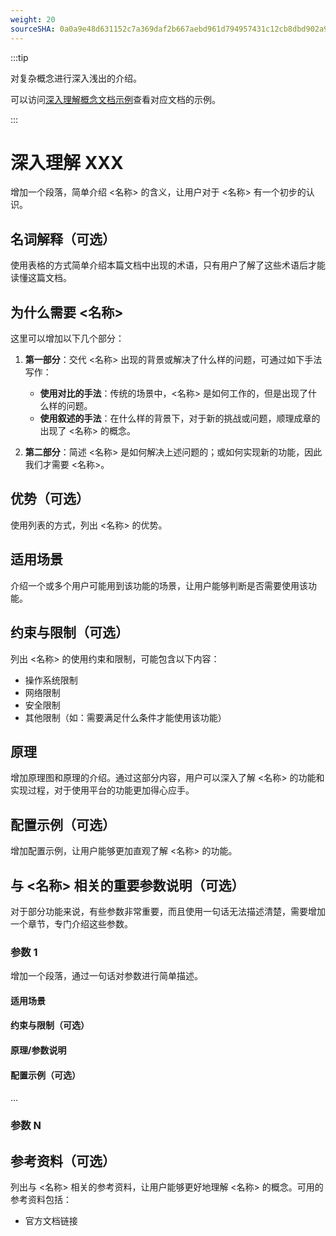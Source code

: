 ```yaml
---
weight: 20
sourceSHA: 0a0a9e48d631152c7a369daf2b667aebd961d794957431c12cb8dbd902a939f0
---
```


:::tip

对复杂概念进行深入浅出的介绍。

可以访问[深入理解概念文档示例](https://product-doc-guide.alauda.cn/template/concept/insight_example.html)查看对应文档的示例。

:::

# 深入理解 XXX

增加一个段落，简单介绍 \<名称> 的含义，让用户对于 \<名称> 有一个初步的认识。

## 名词解释（可选）

使用表格的方式简单介绍本篇文档中出现的术语，只有用户了解了这些术语后才能读懂这篇文档。

## 为什么需要 \<名称>

这里可以增加以下几个部分：

1. **第一部分**：交代 \<名称> 出现的背景或解决了什么样的问题，可通过如下手法写作：

   - **使用对比的手法**：传统的场景中，\<名称> 是如何工作的，但是出现了什么样的问题。
   - **使用叙述的手法**：在什么样的背景下，对于新的挑战或问题，顺理成章的出现了 \<名称> 的概念。

2. **第二部分**：简述 \<名称> 是如何解决上述问题的；或如何实现新的功能，因此我们才需要 \<名称>。

## 优势（可选）

使用列表的方式，列出 \<名称> 的优势。

## 适用场景

介绍一个或多个用户可能用到该功能的场景，让用户能够判断是否需要使用该功能。

## 约束与限制（可选）

列出 \<名称> 的使用约束和限制，可能包含以下内容：

- 操作系统限制
- 网络限制
- 安全限制
- 其他限制（如：需要满足什么条件才能使用该功能）

## 原理

增加原理图和原理的介绍。通过这部分内容，用户可以深入了解 \<名称> 的功能和实现过程，对于使用平台的功能更加得心应手。

## 配置示例（可选）

增加配置示例，让用户能够更加直观了解 \<名称> 的功能。

## 与 \<名称> 相关的重要参数说明（可选）

对于部分功能来说，有些参数非常重要，而且使用一句话无法描述清楚，需要增加一个章节，专门介绍这些参数。

### 参数 1

增加一个段落，通过一句话对参数进行简单描述。

#### 适用场景

#### 约束与限制（可选）

#### 原理/参数说明

#### 配置示例（可选）

...

### 参数 N

## 参考资料（可选）

列出与 \<名称> 相关的参考资料，让用户能够更好地理解 \<名称> 的概念。可用的参考资料包括：

- 官方文档链接
